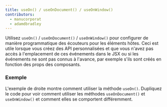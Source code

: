 ```yaml
---
title: useOn() / useOnDocument() / useOnWindow()
contributors:
  - manucorporat
  - adamdbradley
---
```


Utilisez `useOn()` / `useOnDocument()` / `useOnWindow()` pour configurer de manière programmatique des écouteurs pour les éléments hôtes. Ceci est utile lorsque vous créez des API personnalisées et que vous n'avez pas accès à l'emplacement de ces événements dans le JSX ou si les événements ne sont pas connus à l'avance, par exemple s'ils sont créés en fonction des props des composants.

### Exemple

L'exemple de droite montre comment utiliser la méthode `useOn()`. Dupliquez le code pour voir comment utiliser les méthodes `useOnDocument()` et `useOnWindow()` et comment elles se comportent différemment.
